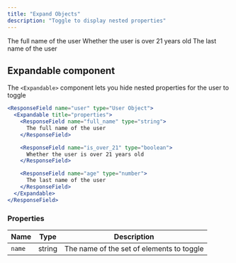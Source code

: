 ```yaml
---
title: "Expand Objects"
description: "Toggle to display nested properties"
---
```


<ResponseField name="user" type="User Object">
  <Expandable title="properties">

<ResponseField name="full_name" type="string">
  The full name of the user
</ResponseField>

<ResponseField name="is_over_21" type="boolean">
  Whether the user is over 21 years old
</ResponseField>

<ResponseField name="age" type="number">
  The last name of the user
</ResponseField>

  </Expandable>
</ResponseField>

## Expandable component

The `<Expandable>` component lets you hide nested properties for the user to toggle

```jsx
<ResponseField name="user" type="User Object">
  <Expandable title="properties">
    <ResponseField name="full_name" type="string">
      The full name of the user
    </ResponseField>

    <ResponseField name="is_over_21" type="boolean">
      Whether the user is over 21 years old
    </ResponseField>

    <ResponseField name="age" type="number">
      The last name of the user
    </ResponseField>
  </Expandable>
</ResponseField>
```

### Properties

| Name   | Type   | Description                               |
| ------ | ------ | ----------------------------------------- |
| `name` | string | The name of the set of elements to toggle |
